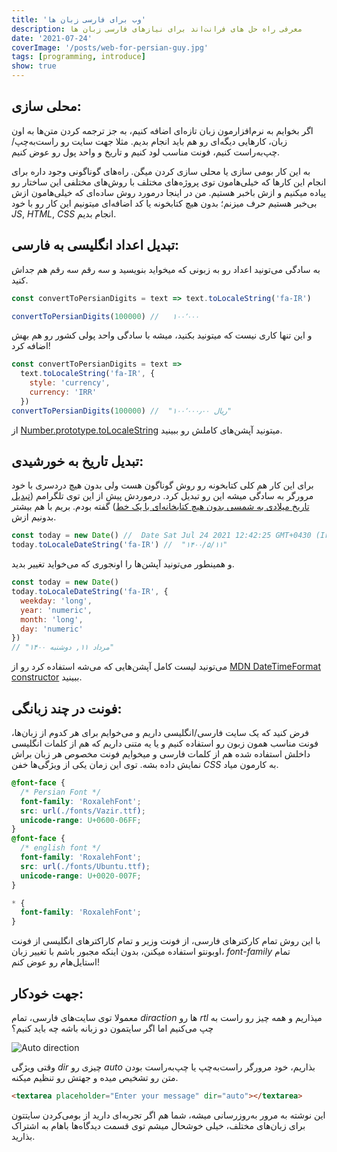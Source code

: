 ```yaml
---
title: 'وب برای فارسی زبان ها'
description: معرفی راه حل های فرانت‌اند برای نیازهای فارسی زبان ها
date: '2021-07-24'
coverImage: '/posts/web-for-persian-guy.jpg'
tags: [programming, introduce]
show: true
---
```


## محلی سازی:

اگر بخوایم به نرم‌افزارمون زبان تازه‌ای اضافه کنیم، به جز ترجمه کردن متن‌ها به اون زبان، کارهایی دیگه‌ای رو هم باید انجام بدیم. مثلا جهت سایت رو راست‌به‌چپ/چپ‌به‌راست کنیم، فونت مناسب لود کنیم و تاریخ و واحد پول رو عوض کنیم.

به این کار بومی سازی یا محلی سازی کردن میگن. راه‌های گوناگونی وجود داره برای انجام این کارها که خیلی‌هامون توی پروژه‌های مختلف با روش‌های مختلفی این ساختار رو پیاده میکنیم و ازش باخبر هستیم. من در اینجا درمورد روش ساده‌ای که خیلی‌هامون ازش بی‌خبر هستیم حرف میزنم؛ بدون هیچ کتابخونه یا کد اضافه‌ای میتونیم این کار رو با خود _JS_, _HTML_, _CSS_ انجام بدیم.

## تبدیل اعداد انگلیسی به فارسی:

به سادگی می‌تونید اعداد رو به زبونی که میخواید بنویسید و سه رقم سه رقم هم جداش کنید.

```javascript
const convertToPersianDigits = text => text.toLocaleString('fa-IR')

convertToPersianDigits(100000) //   ۱۰۰٬۰۰۰
```

و این تنها کاری نیست که میتونید بکنید، میشه با سادگی واحد پولی کشور رو هم بهش اضافه کرد!

```javascript
const convertToPersianDigits = text =>
  text.toLocaleString('fa-IR', {
    style: 'currency',
    currency: 'IRR'
  })
convertToPersianDigits(100000) //  "‎ریال ۱۰۰٬۰۰۰٫۰۰"
```

از [Number.prototype.toLocaleString](https://reference.codeproject.com/book/javascript/reference/global_objects/number/tolocalestring) میتونید آپشن‌های کاملش رو ببینید.

## تبدیل تاریخ به خورشیدی:

برای این کار هم کلی کتابخونه رو روش گوناگون هست ولی بدون هیچ دردسری با خود مرورگر به سادگی میشه این رو تبدیل کرد. درموردش پیش از این توی تلگرامم ([تبدیل تاریخ میلادی به شمسی بدون هیچ کتابخانه‌ای با یک خط](https://t.me/roxaleh/269)) گفته بودم. بریم با هم بیشتر بدونیم ازش.

```javascript
const today = new Date() //  Date Sat Jul 24 2021 12:42:25 GMT+0430 (Iran Daylight Time)
today.toLocaleDateString('fa-IR') //  "۱۴۰۰/۵/۱۱"
```

و همینطور می‌تونید آپشن‌ها را اونجوری که می‌خواید تغییر بدید.

```javascript
const today = new Date()
today.toLocaleDateString('fa-IR', {
  weekday: 'long',
  year: 'numeric',
  month: 'long',
  day: 'numeric'
})
// "۱۴۰۰ مرداد ۱۱, دوشنبه"
```

می‌تونید لیست کامل آپشن‌هایی که می‌شه استفاده کرد رو از [MDN DateTimeFormat constructor](https://developer.mozilla.org/en-US/docs/Web/JavaScript/Reference/Global_Objects/Intl/DateTimeFormat/DateTimeFormat) ببینید.

## فونت در چند زبانگی:

فرض کنید که یک سایت فارسی/انگلیسی داریم و می‌خوایم برای هر کدوم از زبان‌ها، فونت مناسب همون زبون رو استفاده کنیم و یا یه متنی داریم که هم از کلمات انگلیسی داخلش استفاده شده هم از کلمات فارسی و میخوایم فونت مخصوص هر زبان براش نمایش داده بشه. توی این زمان یکی از ویژگی‌ها خفن _CSS_ به کارمون میاد.

```css
@font-face {
  /* Persian Font */
  font-family: 'RoxalehFont';
  src: url(./fonts/Vazir.ttf);
  unicode-range: U+0600-06FF;
}
@font-face {
  /* english font */
  font-family: 'RoxalehFont';
  src: url(./fonts/Ubuntu.ttf);
  unicode-range: U+0020-007F;
}

* {
  font-family: 'RoxalehFont';
}
```

با این روش تمام کارکترهای فارسی، از فونت وزیر و تمام کاراکترهای انگلیسی از فونت اوبونتو استفاده میکنن، بدون اینکه مجبور باشم با تغییر زبان، _font-family_ تمام استایل‌هام رو عوض کنم!

## جهت خودکار:

معمولا توی سایت‌های فارسی، تمام _diraction_ ها رو _rtl_ میذاریم و همه چیز رو راست به چپ می‌کنیم اما اگر سایتمون دو زبانه باشه چه باید کنیم؟

![Auto direction](/posts/web-for-persian-guy/textarea_auto_direction.png)

وقتی ویژگی _dir_ چیزی رو _auto_ بذاریم، خود مرورگر راست‌به‌چپ یا چپ‌به‌راست بودن متن رو تشخیص میده و جهتش رو تنظیم میکنه.

```html
<textarea placeholder="Enter your message" dir="auto"></textarea>
```

این نوشته به مرور به‌روزرسانی میشه، شما هم اگر تجربه‌ای دارید از بومی‌کردن سایتتون برای زبان‌های مختلف، خیلی خوشحال میشم توی قسمت دیدگاه‌ها باهام به اشتراک بذارید.
